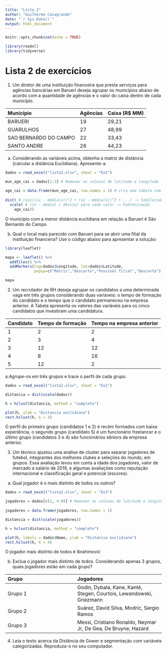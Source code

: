 ```yaml
---
title: "Lista 2"
author: "Guilherme Casagrande"
date: "`r Sys.Date()`"
output: html_document
---
```


```r
knitr::opts_chunk$set(echo = TRUE)

library(readxl)
library(tidyverse)
```

# Lista 2 de exercícios

1. Um diretor de uma instituição financeira que presta serviços para agências bancárias em Barueri deseja agrupar os municípios abaixo de acordo com a quantidade de agências e o valor do caixa dentro de cada município.

| Município             | Agências | Caixa (R$ MM) |
| :--------------------- | :-------- | :------------- |
| BARUERI               | 19       | 29,21         |
| GUARULHOS             | 27       | 48,99         |
| SAO BERNARDO DO CAMPO | 22       | 33,43         |
| SANTO ANDRE           | 26       | 44,23         | 

  a. Considerando as variáveis acima, obtenha a matriz de distância (calcular a distância Euclidiana). Apresente-a.

```r
dados = read_excel("lista2.xlsx", sheet = "Ex1")

mun_age_cai = dados[1:3] # Remover as colunas de latitude e longitude
  
age_cai = data.frame(mun_age_cai, row.names = 1) # cria uma tabela com os nomes dos municipios nas colunas
  
dist( # raíz((x1 - média(x))^2 + (x2 - média(x))^2 + ...) -> Similaridade entre as observações
  scale( # ((x - média) / desvio) para cada valor -> Padronização
    age_cai))
```
  O município com a menor distância euclidiana em relação a Barueri é São Bernardo do Campo
  
  b. Qual o local mais parecido com Barueri para se abrir uma filial da instituição financeira? Use o código abaixo para apresentar a solução:

```r
library(leaflet)

mapa <- leaflet() %>% 
  addTiles() %>% 
  addMarkers(lng=dados$Longitude, lat=dados$Latitude, 
             popup=c("Matriz","Descarte","Possível filial","Descarte"))

mapa
```

2. Um recrutador de RH deseja agrupar os candidatos a uma determinada vaga em três grupos considerando duas variáveis: o tempo de formação do candidato e o tempo que o candidato permaneceu na empresa anterior. A Tabela apresenta os valores das variáveis para os cinco candidatos que investiram uma candidatura.

| Candidato | Tempo de formação | Tempo na empresa  anterior |
| :--------- | :----------------- | :-------------------------- |
| 1         | 2                 | 2                          |
| 2         | 3                 | 4                          |
| 3         | 12                | 12                         |
| 4         | 8                 | 16                         |
| 5         | 12                | 2                           |

  a.Agrupe-os em três grupos e trace o perfil de cada grupo.
```r
dados = read_excel("lista2.xlsx", sheet = "Ex2")

distancia = dist(scale(dados))

h = hclust(distancia, method = "complete")

plot(h, ylab = "Distancia euclidiana")
rect.hclust(h, k = 3)
```

O perfil do primeiro grupo (candidatos 1 e 2) é recém formados com baixa experiência, o segundo grupo (candidato 5) é um funcionário freelancer e o último grupo (candidatos 3 e 4) são funcionários sêniors da empresa anterior.

3. Um técnico ajustou uma análise de cluster para separar jogadores de futebol, integrantes dos melhores clubes e seleções do mundo, em grupos. Essa avaliação levou em conta a idade dos jogadores, valor de mercado e salário de 2019, e algumas avaliações como reputação internacional e classificação geral e potencial (escores).
  a. Qual jogador é o mais distinto de todos os outros?
```r
dados = read_excel("lista2.xlsx", sheet = "Ex3")

jogadores = dados[c(1, 4:9)] # Remover as colunas de latitude e longitude
  
jogadores = data.frame(jogadores, row.names = 1)

distancia = dist(scale(jogadores))

h = hclust(distancia, method = "complete")

plot(h, labels = dados$Name, ylab = "Distancia euclidiana")
rect.hclust(h, k = 4)
```

O jogador mais distinto de todos é Ibrahimović

  b. Exclua o jogador mais distinto de todos. Considerando apenas 3 grupos, quais jogadores estão em cada grupo?

| Grupo   | Jogadores |
|:------- |:--------- |
| Grupo 1 | Godin, Dybala, Kane, Kanté, Stegen, Courtois, Lewandowski, Griezmann          |
| Grupo 2 | Suárez, David Silva, Modríc, Sergio Ramos|
| Grupo 3 | Messi, Cristiano Ronaldo, Neymar Jr, De Gea, De Bruyne, Hazard |

4. Leia o texto acerca da Distância de Gower e segmentação com variáveis categorizadas. Reproduza-o no seu computador.



